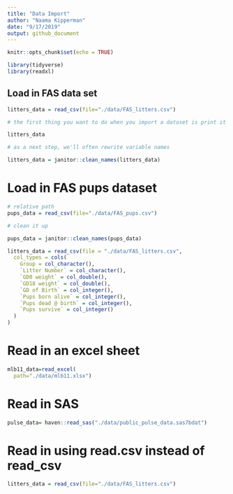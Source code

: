 ```yaml
---
title: "Data Import"
author: "Naama Kipperman"
date: "9/17/2019"
output: github_document
---
```


```r
knitr::opts_chunk$set(echo = TRUE)

library(tidyverse)
library(readxl)
```

## Load in FAS data set

``` r

litters_data = read_csv(file="./data/FAS_litters.csv")

# the first thing you want to do when you import a dataset is print it - gives you a sense of what's going on in the dataset

litters_data

# as a next step, we'll often rewrite variable names

litters_data = janitor::clean_names(litters_data)

```

# Load in FAS pups dataset

``` r

# relative path
pups_data = read_csv(file="./data/FAS_pups.csv")

# clean it up

pups_data = janitor::clean_names(pups_data)

```

``` r
litters_data = read_csv(file = "./data/FAS_litters.csv",
  col_types = cols(
    Group = col_character(),
    `Litter Number` = col_character(),
    `GD0 weight` = col_double(),
    `GD18 weight` = col_double(),
    `GD of Birth` = col_integer(),
    `Pups born alive` = col_integer(),
    `Pups dead @ birth` = col_integer(),
    `Pups survive` = col_integer()
  )
)
```

# Read in an excel sheet

```r

mlb11_data=read_excel(
  path="./data/mlb11.xlsx")
```

# Read in SAS

```r
pulse_data= haven::read_sas("./data/public_pulse_data.sas7bdat")
```

# Read in using read.csv instead of read_csv

```r
litters_data = read_csv(file="./data/FAS_litters.csv")
```


